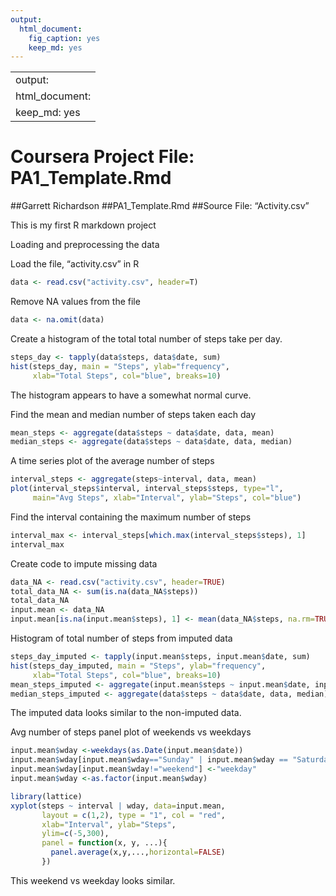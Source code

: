 ```yaml
---
output: 
  html_document: 
    fig_caption: yes
    keep_md: yes
---
```

----
output: 
  html_document: 
    keep_md: yes
----
Coursera Project File: PA1_Template.Rmd
========================
##Garrett Richardson
##PA1_Template.Rmd
##Source File: "Activity.csv"

This is my first R markdown project

Loading and preprocessing the data

Load the file, "activity.csv" in R
```r
data <- read.csv("activity.csv", header=T)
```

Remove NA values from the file
```r
data <- na.omit(data)
```

Create a histogram of the total total number of steps take per day.
```r
steps_day <- tapply(data$steps, data$date, sum)
hist(steps_day, main = "Steps", ylab="frequency", 
     xlab="Total Steps", col="blue", breaks=10)
```

The histogram appears to have a somewhat normal curve.

Find the mean and median number of steps taken each day
```r
mean_steps <- aggregate(data$steps ~ data$date, data, mean)
median_steps <- aggregate(data$steps ~ data$date, data, median)
```

A time series plot of the average number of steps
```r
interval_steps <- aggregate(steps~interval, data, mean)
plot(interval_steps$interval, interval_steps$steps, type="l", 
     main="Avg Steps", xlab="Interval", ylab="Steps", col="blue")
```

Find the interval containing the maximum number of steps
```r
interval_max <- interval_steps[which.max(interval_steps$steps), 1]
interval_max
```
Create code to impute missing data
```r
data_NA <- read.csv("activity.csv", header=TRUE)
total_data_NA <- sum(is.na(data_NA$steps))
total_data_NA
input.mean <- data_NA
input.mean[is.na(input.mean$steps), 1] <- mean(data_NA$steps, na.rm=TRUE)
```
Histogram of total number of steps from imputed data
```r
steps_day_imputed <- tapply(input.mean$steps, input.mean$date, sum)
hist(steps_day_imputed, main = "Steps", ylab="frequency", 
     xlab="Total Steps", col="blue", breaks=10)
mean_steps_imputed <- aggregate(input.mean$steps ~ input.mean$date, input.mean, mean)
median_steps_imputed <- aggregate(data$steps ~ data$date, data, median)
```


The imputed data looks similar to the non-imputed data.

Avg number of steps panel plot of weekends vs weekdays 
```r
input.mean$wday <-weekdays(as.Date(input.mean$date))
input.mean$wday[input.mean$wday=="Sunday" | input.mean$wday == "Saturday"]<-"weekend"
input.mean$wday[input.mean$wday!="weekend"] <-"weekday"
input.mean$wday <-as.factor(input.mean$wday)

library(lattice)
xyplot(steps ~ interval | wday, data=input.mean,
       layout = c(1,2), type = "1", col = "red", 
       xlab="Interval", ylab="Steps", 
       ylim=c(-5,300),
       panel = function(x, y, ...){
         panel.average(x,y,...,horizontal=FALSE)
       })
```


This weekend vs weekday looks similar.